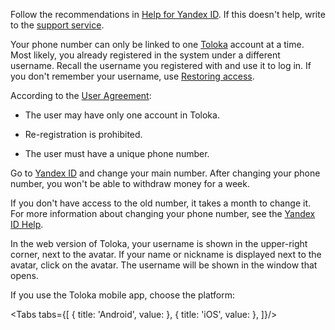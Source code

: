 
<Cut title="I can't get an SMS with the confirmation code.">

Follow the recommendations in [Help for Yandex ID](https://yandex.com/support/passport/troubleshooting/phone-problems.html#phone-problems__no-code). If this doesn't help, write to the [support service](https://yandex.com/support/passport/troubleshooting/nosms-form.html).

</Cut>

<Cut title="I can't register because my phone number is already linked to another account">

Your phone number can only be linked to one [Toloka](http://toloka.yandex.com/) account at a time. Most likely, you already registered in the system under a different username. Recall the username you registered with and use it to log in. If you don't remember your username, use [Restoring access](https://passport.yandex.com/passport?mode=restore).

According to the [User Agreement](https://toloka.ai/tolokers/legal/user-agreement/):

- The user may have only one account in Toloka.

- Re-registration is prohibited.

- The user must have a unique phone number.

</Cut>

<Cut title="How do I change the phone number in my account?">

Go to [Yandex ID](https://passport.yandex.com/profile/phones) and change your main number. After changing your phone number, you won't be able to withdraw money for a week.

<Note mode="note" title="Note">

If you don't have access to the old number, it takes a month to change it. For more information about changing your phone number, see the [Yandex ID Help](https://yandex.com/support/passport/authorization/phone.html#change).

</Note>

</Cut>

<Cut title="Where to find your username in the web version of Toloka?">

In the web version of Toloka, your username is shown in the upper-right corner, next to the avatar. If your name or nickname is displayed next to the avatar, click on the avatar. The username will be shown in the window that opens.

</Cut>

<Cut title="Where do I view my username in the mobile app?">

If you use the Toloka mobile app, choose the platform:

<Tabs tabs={[
  { title: 'Android', value: <TroubleshootingList1/> },
  { title: 'iOS', value: <TroubleshootingList2/> },
]}/>

</Cut>
